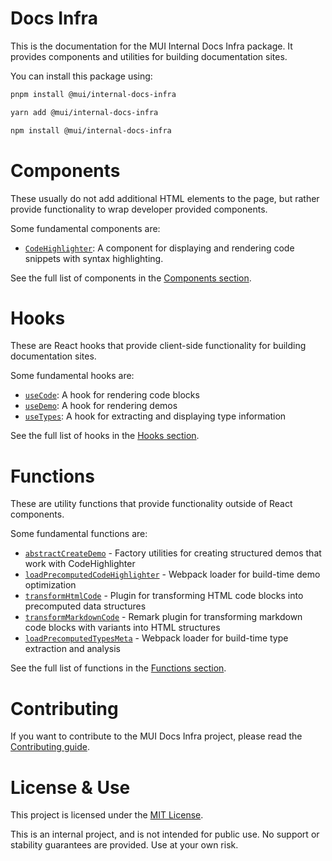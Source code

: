 # Docs Infra

This is the documentation for the MUI Internal Docs Infra package. It provides components and utilities for building documentation sites.

You can install this package using:

```bash variant=pnpm
pnpm install @mui/internal-docs-infra
```

```bash variant=yarn
yarn add @mui/internal-docs-infra
```

```bash variant=npm
npm install @mui/internal-docs-infra
```

# Components

These usually do not add additional HTML elements to the page, but rather provide functionality to wrap developer provided components.

Some fundamental components are:

- [`CodeHighlighter`](./components/code-highlighter/page.mdx): A component for displaying and rendering code snippets with syntax highlighting.

See the full list of components in the [Components section](./components/page.mdx).

# Hooks

These are React hooks that provide client-side functionality for building documentation sites.

Some fundamental hooks are:

- [`useCode`](./hooks/use-code/page.mdx): A hook for rendering code blocks
- [`useDemo`](./hooks/use-demo/page.mdx): A hook for rendering demos
- [`useTypes`](./hooks/use-types/page.mdx): A hook for extracting and displaying type information

See the full list of hooks in the [Hooks section](./hooks/page.mdx).

# Functions

These are utility functions that provide functionality outside of React components.

Some fundamental functions are:

- [`abstractCreateDemo`](./functions/abstract-create-demo/page.mdx) - Factory utilities for creating structured demos that work with CodeHighlighter
- [`loadPrecomputedCodeHighlighter`](./functions/load-precomputed-code-highlighter/page.mdx) - Webpack loader for build-time demo optimization
- [`transformHtmlCode`](./functions/transform-html-code/page.mdx) - Plugin for transforming HTML code blocks into precomputed data structures
- [`transformMarkdownCode`](./functions/transform-markdown-code/page.mdx) - Remark plugin for transforming markdown code blocks with variants into HTML structures
- [`loadPrecomputedTypesMeta`](./functions/load-precomputed-types-meta/page.mdx) - Webpack loader for build-time type extraction and analysis

See the full list of functions in the [Functions section](./functions/page.mdx).

# Contributing

If you want to contribute to the MUI Docs Infra project, please read the [Contributing guide](./contributing/page.mdx).

# License & Use

This project is licensed under the [MIT License](https://github.com/mui/mui-public/blob/master/LICENSE).

This is an internal project, and is not intended for public use. No support or stability guarantees are provided. Use at your own risk.
